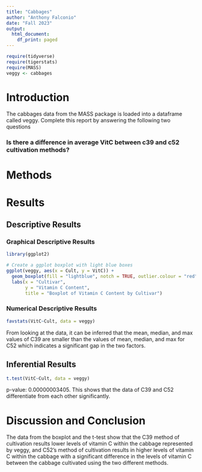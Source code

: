 ```yaml
---
title: "Cabbages"
author: "Anthony Falconio"
date: "Fall 2023"
output:
  html_document:
    df_print: paged
---
```


```r
require(tidyverse)
require(tigerstats)
require(MASS)
veggy <- cabbages
```

# Introduction

<!--In this section you explain what you are trying to show.  Where did the data come from?  What is the research or other question you are trying to answer?!-->
 The cabbages data from the MASS package is loaded into a dataframe called veggy. Complete this report by answering the following two questions  
 
### Is there a difference in average VitC between c39 and c52 cultivation methods?  

# Methods

<!--Decide on your methods:  use "variable analysis" or other appropriate descriptors.  Make sure to choose at least one graphical method and at least one numerical method.!-->

# Results

<!--Divide this section into two sub-sections:  One for your descriptive  results and one for your inferential results.!-->

## Descriptive Results

### Graphical Descriptive Results

<!--Graphical results here.  Make sure to show your code.  Provide appropriate labels for axes, giving units if possible, and provide a good title for the graph, too.  Use the graphical results to describe the patterns if any that exist in the data as focused toward the research question!-->
```r
library(ggplot2)

# Create a ggplot boxplot with light blue boxes
ggplot(veggy, aes(x = Cult, y = VitC)) +
  geom_boxplot(fill = "lightblue", notch = TRUE, outlier.colour = "red") +  # Set box fill color to light blue, notch to TRUE, and outlier color to red
  labs(x = "Cultivar", 
       y = "Vitamin C Content",
       title = "Boxplot of Vitamin C Content by Cultivar")


```



### Numerical Descriptive Results

<!--Numerical results go here. Use the numerical results to describe the patterns if any that exist in the data as focused toward the research question!-->
```r
favstats(VitC~Cult, data = veggy)
```
From looking at the data, it can be inferred that the mean, median, and max values of C39 are smaller than the values of mean, median, and max for C52 which indicates a significant gap in the two factors.

## Inferential Results

<!--State hypothesis clearly.  Make sure your discussion of the inferential test covers all the aspects that the test output produces, such as test statistic, p-value etc.  Make a decision about the null hypothesis, explain the assumptions on which the selected test/procedure was based, and why the chosen procedure satisfys the assumptions and is appropriate to answer the research question!-->
```r
t.test(VitC~Cult, data = veggy)
```
p-value: 0.00000003405. This shows that the data of C39 and C52 differentiate from each other significantly. 

# Discussion and Conclusion

<!--Discussion and conclusion here.  If you found a relationship be sure to consider whether the relationship occurs because one of the variavbles causes the other, or whether they perhasps are related for some other reason.  Watch the chapter 6 videos from the GeorgeTown videos collection.!-->
The data from the boxplot and the t-test show that the C39 method of cultivation results lower levels of vitamin C within the cabbage represented by veggy, and C52's method of cultivation results in higher levels of vitamin C within the cabbage with a significant difference in the levels of vitamin C between the cabbage cultivated using the two different methods.